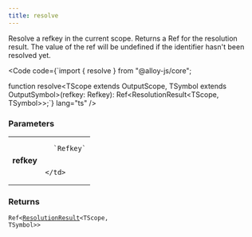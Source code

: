 ```yaml
---
title: resolve
---
```





Resolve a refkey in the current scope. Returns a Ref for the resolution result. The value of the ref will be undefined if the identifier hasn't been resolved yet.

<Code code={`import { resolve } from "@alloy-js/core";

function resolve<TScope extends OutputScope, TSymbol extends OutputSymbol>(refkey: Refkey): Ref<ResolutionResult<TScope, TSymbol>>;`} lang="ts" />

### Parameters

<table>
  <tr>
    <td style="text-align: right;font-weight: bold;">refkey</td>
    <td>
    
      `Refkey`
      
      
    </td>
  </tr>
</table>



### Returns

<code>Ref&lt;<a href="/reference/core/types/resolutionresult/">ResolutionResult</a>&lt;TScope, TSymbol>></code>








